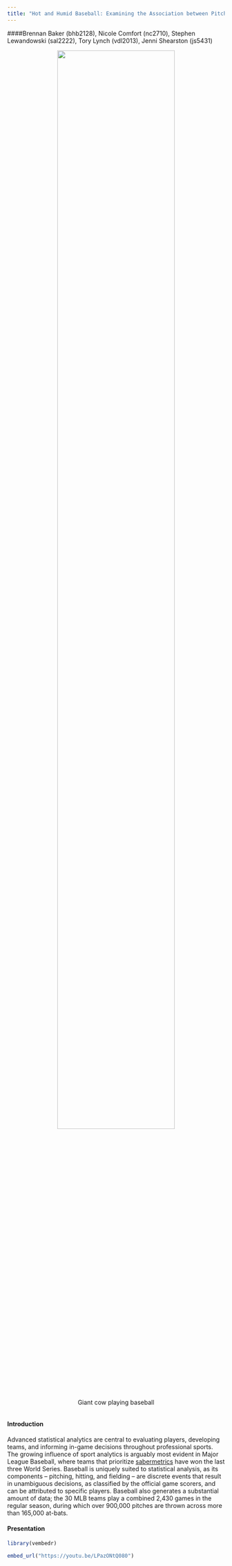 ```yaml
---
title: "Hot and Humid Baseball: Examining the Association between Pitching and Heat in the MLB"
---
```


####Brennan Baker (bhb2128), Nicole Comfort (nc2710), Stephen Lewandowski (sal2222), Tory Lynch (vdl2013), Jenni Shearston (js5431)
 


<center>
<figure>
<img src="./Woody-7.jpg" style="width:80%" align = "bottom">
<figcaption> Giant cow playing baseball </figcaption>
</figure>
</center>

```r

```

#### Introduction

Advanced statistical analytics are central to evaluating players, developing teams, and informing in-game decisions throughout professional sports. The growing influence of sport analytics is arguably most evident in Major League Baseball, where teams that prioritize [sabermetrics](https://sabr.org/sabermetrics) have won the last three World Series. Baseball is uniquely suited to statistical analysis, as its components – pitching, hitting, and fielding – are discrete events that result in unambiguous decisions, as classified by the official game scorers, and can be attributed to specific players. Baseball also generates a substantial amount of data; the 30 MLB teams play a combined 2,430 games in the regular season, during which over 900,000 pitches are thrown across more than 165,000 at-bats. 

#### Presentation 
```r
library(vembedr)
```

```r
embed_url("https://youtu.be/LPazONtQ080")
```

